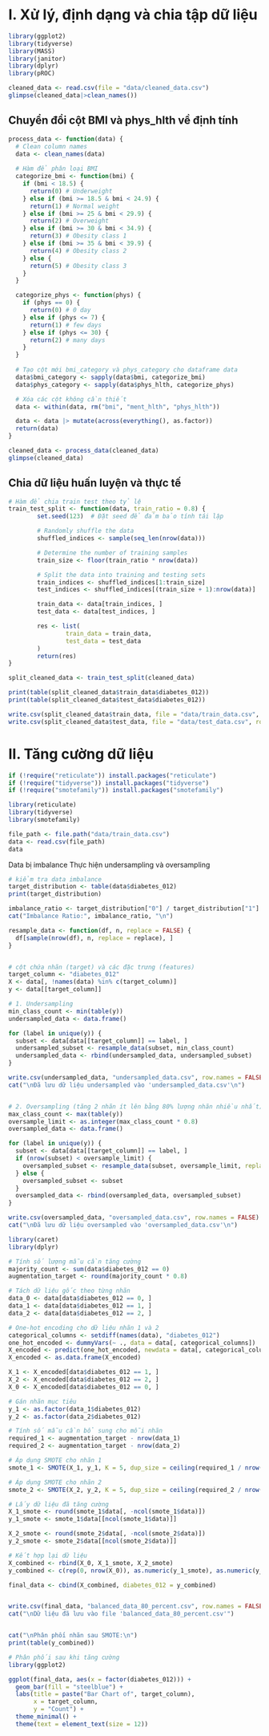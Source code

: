 
# I. Xử lý, định dạng và chia tập dữ liệu


```r
library(ggplot2)
library(tidyverse)
library(MASS)
library(janitor)
library(dplyr)
library(pROC)
```


```r
cleaned_data <- read.csv(file = "data/cleaned_data.csv")
glimpse(cleaned_data|>clean_names())
```


## Chuyển đổi cột BMI và phys_hlth về định tính


```r
process_data <- function(data) {
  # Clean column names
  data <- clean_names(data)
  
  # Hàm để phân loại BMI
  categorize_bmi <- function(bmi) {
    if (bmi < 18.5) {
      return(0) # Underweight
    } else if (bmi >= 18.5 & bmi < 24.9) {
      return(1) # Normal weight
    } else if (bmi >= 25 & bmi < 29.9) {
      return(2) # Overweight
    } else if (bmi >= 30 & bmi < 34.9) {
      return(3) # Obesity class 1
    } else if (bmi >= 35 & bmi < 39.9) {
      return(4) # Obesity class 2
    } else {
      return(5) # Obesity class 3
    }
  }

  categorize_phys <- function(phys) {
    if (phys == 0) {
      return(0) # 0 day
    } else if (phys <= 7) {
      return(1) # few days
    } else if (phys <= 30) {
      return(2) # many days
    }
  }
  
  # Tạo cột mới bmi_category và phys_category cho dataframe data
  data$bmi_category <- sapply(data$bmi, categorize_bmi)
  data$phys_category <- sapply(data$phys_hlth, categorize_phys)

  # Xóa các cột không cần thiết
  data <- within(data, rm("bmi", "ment_hlth", "phys_hlth"))

  data <- data |> mutate(across(everything(), as.factor))
  return(data)
}
```


```r
cleaned_data <- process_data(cleaned_data)
glimpse(cleaned_data)
```


## Chia dữ liệu huấn luyện và thực tế


```r
# Hàm để chia train test theo tỷ lệ
train_test_split <- function(data, train_ratio = 0.8) {
        set.seed(123)  # Đặt seed để đảm bảo tính tái lập

        # Randomly shuffle the data
        shuffled_indices <- sample(seq_len(nrow(data)))

        # Determine the number of training samples
        train_size <- floor(train_ratio * nrow(data))

        # Split the data into training and testing sets
        train_indices <- shuffled_indices[1:train_size]
        test_indices <- shuffled_indices[(train_size + 1):nrow(data)]

        train_data <- data[train_indices, ]
        test_data <- data[test_indices, ]

        res <- list(
                train_data = train_data,
                test_data = test_data
        )
        return(res)
}
```


```r
split_cleaned_data <- train_test_split(cleaned_data)

print(table(split_cleaned_data$train_data$diabetes_012))
print(table(split_cleaned_data$test_data$diabetes_012))
```


```r
write.csv(split_cleaned_data$train_data, file = "data/train_data.csv", row.names = FALSE)
write.csv(split_cleaned_data$test_data, file = "data/test_data.csv", row.names = FALSE)
```

# II. Tăng cường dữ liệu

```r
if (!require("reticulate")) install.packages("reticulate")
if (!require("tidyverse")) install.packages("tidyverse")
if (!require("smotefamily")) install.packages("smotefamily")

library(reticulate)
library(tidyverse)
library(smotefamily)

```

```r
file_path <- file.path("data/train_data.csv")
data <- read.csv(file_path)
data
```

Data bị imbalance
Thực hiện undersampling và oversampling

```r
# kiểm tra data imbalance
target_distribution <- table(data$diabetes_012)
print(target_distribution)
```

```r
imbalance_ratio <- target_distribution["0"] / target_distribution["1"]
cat("Imbalance Ratio:", imbalance_ratio, "\n")
```

```r
resample_data <- function(df, n, replace = FALSE) {
  df[sample(nrow(df), n, replace = replace), ]
}


# cột chứa nhãn (target) và các đặc trưng (features)
target_column <- "diabetes_012"
X <- data[, !names(data) %in% c(target_column)]
y <- data[[target_column]]

# 1. Undersampling
min_class_count <- min(table(y))
undersampled_data <- data.frame()

for (label in unique(y)) {
  subset <- data[data[[target_column]] == label, ]
  undersampled_subset <- resample_data(subset, min_class_count)
  undersampled_data <- rbind(undersampled_data, undersampled_subset)
}

write.csv(undersampled_data, "undersampled_data.csv", row.names = FALSE)
cat("\nĐã lưu dữ liệu undersampled vào 'undersampled_data.csv'\n")


# 2. Oversampling (tăng 2 nhãn ít lên bằng 80% lượng nhãn nhiều nhất)
max_class_count <- max(table(y))
oversample_limit <- as.integer(max_class_count * 0.8)
oversampled_data <- data.frame()

for (label in unique(y)) {
  subset <- data[data[[target_column]] == label, ]
  if (nrow(subset) < oversample_limit) {
    oversampled_subset <- resample_data(subset, oversample_limit, replace = TRUE)
  } else {
    oversampled_subset <- subset
  }
  oversampled_data <- rbind(oversampled_data, oversampled_subset)
}

write.csv(oversampled_data, "oversampled_data.csv", row.names = FALSE)
cat("\nĐã lưu dữ liệu oversampled vào 'oversampled_data.csv'\n")
```


```r
library(caret)
library(dplyr)

# Tính số lượng mẫu cần tăng cường
majority_count <- sum(data$diabetes_012 == 0)
augmentation_target <- round(majority_count * 0.8)

# Tách dữ liệu gốc theo từng nhãn
data_0 <- data[data$diabetes_012 == 0, ]
data_1 <- data[data$diabetes_012 == 1, ]
data_2 <- data[data$diabetes_012 == 2, ]

# One-hot encoding cho dữ liệu nhãn 1 và 2
categorical_columns <- setdiff(names(data), "diabetes_012")
one_hot_encoded <- dummyVars(~ ., data = data[, categorical_columns])
X_encoded <- predict(one_hot_encoded, newdata = data[, categorical_columns])
X_encoded <- as.data.frame(X_encoded)

X_1 <- X_encoded[data$diabetes_012 == 1, ]
X_2 <- X_encoded[data$diabetes_012 == 2, ]
X_0 <- X_encoded[data$diabetes_012 == 0, ]

# Gán nhãn mục tiêu
y_1 <- as.factor(data_1$diabetes_012)
y_2 <- as.factor(data_2$diabetes_012)

# Tính số mẫu cần bổ sung cho mỗi nhãn
required_1 <- augmentation_target - nrow(data_1)
required_2 <- augmentation_target - nrow(data_2)

# Áp dụng SMOTE cho nhãn 1
smote_1 <- SMOTE(X_1, y_1, K = 5, dup_size = ceiling(required_1 / nrow(X_1)))

# Áp dụng SMOTE cho nhãn 2
smote_2 <- SMOTE(X_2, y_2, K = 5, dup_size = ceiling(required_2 / nrow(X_2)))

# Lấy dữ liệu đã tăng cường
X_1_smote <- round(smote_1$data[, -ncol(smote_1$data)])
y_1_smote <- smote_1$data[[ncol(smote_1$data)]]

X_2_smote <- round(smote_2$data[, -ncol(smote_2$data)])
y_2_smote <- smote_2$data[[ncol(smote_2$data)]]

# Kết hợp lại dữ liệu
X_combined <- rbind(X_0, X_1_smote, X_2_smote)
y_combined <- c(rep(0, nrow(X_0)), as.numeric(y_1_smote), as.numeric(y_2_smote))

final_data <- cbind(X_combined, diabetes_012 = y_combined)


write.csv(final_data, "balanced_data_80_percent.csv", row.names = FALSE)
cat("\nDữ liệu đã lưu vào file 'balanced_data_80_percent.csv'")


cat("\nPhân phối nhãn sau SMOTE:\n")
print(table(y_combined))


```


```r
# Phân phối sau khi tăng cường
library(ggplot2)

ggplot(final_data, aes(x = factor(diabetes_012))) +
  geom_bar(fill = "steelblue") +
  labs(title = paste("Bar Chart of", target_column),
       x = target_column,
       y = "Count") +
  theme_minimal() +
  theme(text = element_text(size = 12))
```



